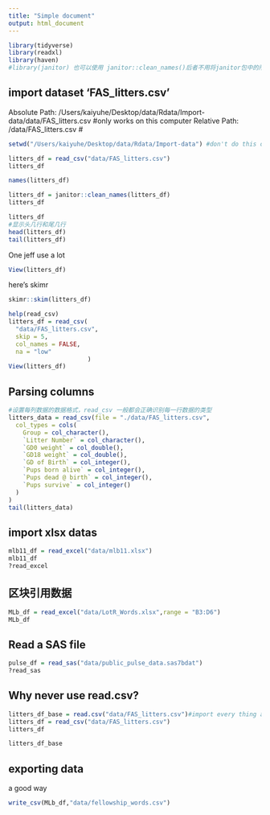 ```yaml
---
title: "Simple document"
output: html_document
---
```

```r
library(tidyverse)
library(readxl)
library(haven)
#library(janitor) 也可以使用 janitor::clean_names()后者不用将janitor包中的所有内容全部应用
```


## import dataset 'FAS_litters.csv'
Absolute Path: /Users/kaiyuhe/Desktop/data/Rdata/Import-data/data/FAS_litters.csv #only works on this computer
Relative Path: /data/FAS_litters.csv #
```r
setwd("/Users/kaiyuhe/Desktop/data/Rdata/Import-data") #don't do this often

litters_df = read_csv("data/FAS_litters.csv")
litters_df
```

```r
names(litters_df)

litters_df = janitor::clean_names(litters_df)
litters_df
```
```r
litters_df
#显示头几行和尾几行
head(litters_df)
tail(litters_df)
```
One jeff use a lot
```r
View(litters_df)
```

here's skimr
```r
skimr::skim(litters_df)
```

```r
help(read_csv)
litters_df = read_csv(
  "data/FAS_litters.csv",
  skip = 5,
  col_names = FALSE,
  na = "low"
                      )
View(litters_df)
```

## Parsing columns
```r
#设置每列数据的数据格式，read_csv 一般都会正确识别每一行数据的类型
litters_data = read_csv(file = "./data/FAS_litters.csv",
  col_types = cols(
    Group = col_character(),
    `Litter Number` = col_character(),
    `GD0 weight` = col_double(),
    `GD18 weight` = col_double(),
    `GD of Birth` = col_integer(),
    `Pups born alive` = col_integer(),
    `Pups dead @ birth` = col_integer(),
    `Pups survive` = col_integer()
  )
)
tail(litters_data)
```
## import xlsx datas
```r
mlb11_df = read_excel("data/mlb11.xlsx")
mlb11_df
?read_excel
```

## 区块引用数据
```r
MLb_df = read_excel("data/LotR_Words.xlsx",range = "B3:D6")
MLb_df
```


## Read a SAS file
```r
pulse_df = read_sas("data/public_pulse_data.sas7bdat")
?read_sas
```

## Why never use read.csv?
```r
litters_df_base = read.csv("data/FAS_litters.csv")#import every thing and shows as a df 
litters_df = read_csv("data/FAS_litters.csv")
litters_df
```
```r
litters_df_base
```
## exporting data
a good way
```r
write_csv(MLb_df,"data/fellowship_words.csv")
```

